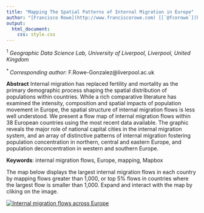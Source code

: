 ```yaml
---
title: "Mapping The Spatial Patterns of Internal Migration in Europe"
author: "[Francisco Rowe](http://www.franciscorowe.com) [[`@fcorowe`](http://twitter.com/fcorowe)]<sup>1*</sup>, Nikos Patias[[`@pat_nikos`](https://twitter.com/pat_nikos)]<sup>1</sup>"
output:
  html_document:
    css: style.css
---
```


<sup>1</sup> *Geographic Data Science Lab, University of Liverpool, Liverpool, United Kingdom*

<sup>* </sup> *Corresponding author*:
F.Rowe-Gonzalez@liverpool.ac.uk

**Abstract**
Internal migration has replaced fertility and mortality as the primary demographic process shaping the spatial distribution of populations within countries. While a rich comparative literature has examined the intensity, composition and spatial impacts of population movement in Europe, the spatial structure of internal migration flows is less well understood. We present a flow map of internal migration flows within 38 European countries using the most recent data available. The graphic reveals the major role of national capital cities in the internal migration system, and an array of distinctive patterns of internal migration fostering population concentration in northern, central and eastern Europe, and population deconcentration in western and southern Europe.

**Keywords**: internal migration flows, Europe, mapping, Mapbox

The map below displays the largest internal migration flows in each country by mapping flows greater than 1,000, or top 5% flows in countries where the largest flow is smaller than 1,000. Expand and interact with the map by cliking on the image.

[![Internal migration flows across Europe](fig/fig1.png)](flowmap_EU.html)

